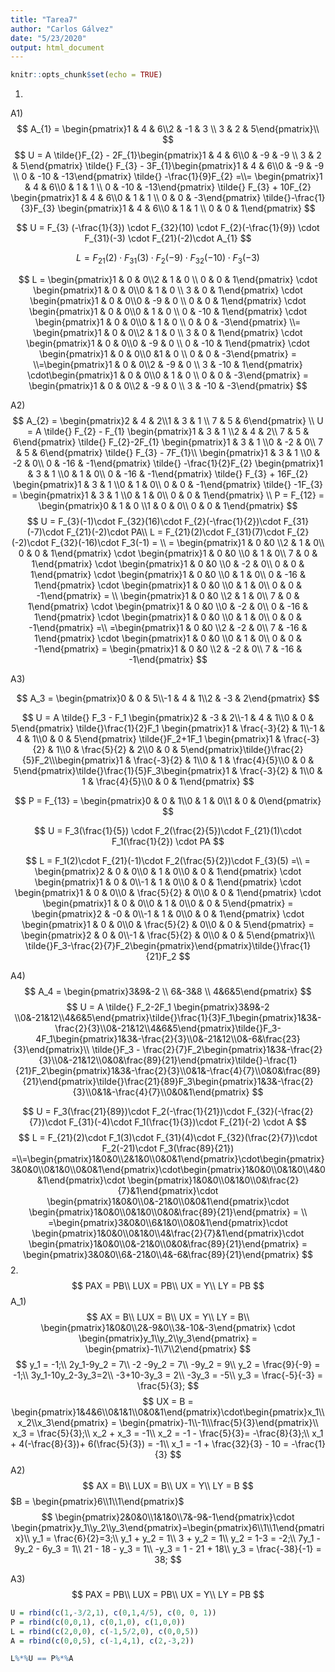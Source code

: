 ```yaml
---
title: "Tarea7"
author: "Carlos Gálvez"
date: "5/23/2020"
output: html_document
---
```


```r
knitr::opts_chunk$set(echo = TRUE)
```

1.

A1)
$$
A_{1} = \begin{pmatrix}1 & 4 & 6\\2 & -1 & 3 \\ 3 & 2 & 5\end{pmatrix}\\
$$
$$
U = A \tilde{}F_{2} - 2F_{1}\begin{pmatrix}1 & 4 & 6\\0 & -9 & -9 \\ 3 & 2 & 5\end{pmatrix} \tilde{} F_{3} - 3F_{1}\begin{pmatrix}1 & 4 & 6\\0 & -9 & -9 \\ 0 & -10 & -13\end{pmatrix} \tilde{} -\frac{1}{9}F_{2} =\\= \begin{pmatrix}1 & 4 & 6\\0 & 1 & 1 \\ 0 & -10 & -13\end{pmatrix} \tilde{} F_{3} + 10F_{2} \begin{pmatrix}1 & 4 & 6\\0 & 1 & 1 \\ 0 & 0 & -3\end{pmatrix} 
\tilde{}-\frac{1}{3}F_{3} \begin{pmatrix}1 & 4 & 6\\0 & 1 & 1 \\ 0 & 0 & 1\end{pmatrix}
$$

$$
U = F_{3} (-\frac{1}{3}) \cdot F_{32}(10) \cdot F_{2}(-\frac{1}{9}) \cdot F_{31}(-3) \cdot F_{21}(-2)\cdot A_{1}
$$

$$
L = F_{21}(2) \cdot F_{31}(3) \cdot F_{2}(-9)\cdot F_{32}(-10) \cdot F_{3}(-3)
$$

$$
L = \begin{pmatrix}1 & 0 & 0\\2 & 1 & 0 \\ 0 & 0 & 1\end{pmatrix} \cdot \begin{pmatrix}1 & 0 & 0\\0 & 1 & 0 \\ 3 & 0 & 1\end{pmatrix} \cdot \begin{pmatrix}1 & 0 & 0\\0 & -9 & 0 \\ 0 & 0 & 1\end{pmatrix} \cdot \begin{pmatrix}1 & 0 & 0\\0 & 1 & 0 \\ 0 & -10 & 1\end{pmatrix} \cdot \begin{pmatrix}1 & 0 & 0\\0 & 1 & 0 \\ 0 & 0 & -3\end{pmatrix} \\= \begin{pmatrix}1 & 0 & 0\\2 & 1 & 0 \\ 3 & 0 & 1\end{pmatrix} \cdot \begin{pmatrix}1 & 0 & 0\\0 & -9 & 0 \\ 0 & -10 & 1\end{pmatrix} \cdot \begin{pmatrix}1 & 0 & 0\\0 &1 & 0 \\ 0 & 0 & -3\end{pmatrix} = \\=\begin{pmatrix}1 & 0 & 0\\2 & -9 & 0 \\ 3 & -10 & 1\end{pmatrix} \cdot\begin{pmatrix}1 & 0 & 0\\0 & 1 & 0 \\ 0 & 0 & -3\end{pmatrix} = \begin{pmatrix}1 & 0 & 0\\2 & -9 & 0 \\ 3 & -10 & -3\end{pmatrix}
$$

A2)
$$
A_{2} = \begin{pmatrix}2 & 4 & 2\\1 & 3 & 1 \\ 7 & 5 & 6\end{pmatrix} \\
U = A  \tilde{} F_{2} - F_{1} \begin{pmatrix}1 & 3 & 1 \\2 & 4 & 2\\ 7 & 5 & 6\end{pmatrix} \tilde{} F_{2}-2F_{1} \begin{pmatrix}1 & 3 & 1 \\0 & -2 & 0\\ 7 & 5 & 6\end{pmatrix} \tilde{} F_{3} - 7F_{1}\\
\begin{pmatrix}1 & 3 & 1 \\0 & -2 & 0\\ 0 & -16 & -1\end{pmatrix} \tilde{} -\frac{1}{2}F_{2} \begin{pmatrix}1 & 3 & 1 \\0 & 1 & 0\\ 0 & -16 & -1\end{pmatrix} \tilde{} F_{3} + 16F_{2} \begin{pmatrix}1 & 3 & 1 \\0 & 1 & 0\\ 0 & 0 & -1\end{pmatrix} \tilde{} -1F_{3} = \begin{pmatrix}1 & 3 & 1 \\0 & 1 & 0\\ 0 & 0 & 1\end{pmatrix} \\
P = F_{12} = \begin{pmatrix}0 & 1 & 0 \\1 & 0 & 0\\ 0 & 0 & 1\end{pmatrix}
$$
$$
U = F_{3}(-1)\cdot F_{32}(16)\cdot F_{2}(-\frac{1}{2})\cdot F_{31}(-7)\cdot F_{21}(-2)\cdot PA\\
L = F_{21}(2)\cdot F_{31}(7)\cdot F_{2}(-2)\cdot F_{32}(-16)\cdot F_3(-1) = \\
= \begin{pmatrix}1 & 0 &0 \\2 & 1 & 0\\ 0 & 0 & 1\end{pmatrix} \cdot \begin{pmatrix}1 & 0 &0 \\0 & 1 & 0\\ 7 & 0 & 1\end{pmatrix} \cdot \begin{pmatrix}1 & 0 &0 \\0 & -2 & 0\\ 0 & 0 & 1\end{pmatrix} \cdot \begin{pmatrix}1 & 0 &0 \\0 & 1 & 0\\ 0 & -16 & 1\end{pmatrix} \cdot \begin{pmatrix}1 & 0 &0 \\0 & 1 & 0\\ 0 & 0 & -1\end{pmatrix} = \\
\begin{pmatrix}1 & 0 &0 \\2 & 1 & 0\\ 7 & 0 & 1\end{pmatrix} \cdot \begin{pmatrix}1 & 0 &0 \\0 & -2 & 0\\ 0 & -16 & 1\end{pmatrix} \cdot \begin{pmatrix}1 & 0 &0 \\0 & 1 & 0\\ 0 & 0 & -1\end{pmatrix} =\\
=\begin{pmatrix}1 & 0 &0 \\2 & -2 & 0\\ 7 & -16 & 1\end{pmatrix} \cdot \begin{pmatrix}1 & 0 &0 \\0 & 1 & 0\\ 0 & 0 & -1\end{pmatrix} = \begin{pmatrix}1 & 0 &0 \\2 & -2 & 0\\ 7 & -16 & -1\end{pmatrix}
$$

A3)

$$
A_3 = \begin{pmatrix}0 & 0 & 5\\-1 & 4 & 1\\2 & -3 & 2\end{pmatrix}
$$

$$ 
U = A \tilde{} F_3 - F_1 \begin{pmatrix}2 & -3 & 2\\-1 & 4 & 1\\0 & 0 & 5\end{pmatrix} \tilde{}\frac{1}{2}F_1 \begin{pmatrix}1 & \frac{-3}{2} & 1\\-1 & 4 & 1\\0 & 0 & 5\end{pmatrix} \tilde{}F_2+1F_1 \begin{pmatrix}1 & \frac{-3}{2} & 1\\0 & \frac{5}{2} & 2\\0 & 0 & 5\end{pmatrix}\tilde{}\frac{2}{5}F_2\\\begin{pmatrix}1 & \frac{-3}{2} & 1\\0 & 1 & \frac{4}{5}\\0 & 0 & 5\end{pmatrix}\tilde{}\frac{1}{5}F_3\begin{pmatrix}1 & \frac{-3}{2} & 1\\0 & 1 & \frac{4}{5}\\0 & 0 & 1\end{pmatrix}
$$

$$
P = F_{13} = \begin{pmatrix}0 & 0 & 1\\0 & 1 & 0\\1 & 0 & 0\end{pmatrix}
$$

$$
U = F_3(\frac{1}{5}) \cdot F_2(\frac{2}{5})\cdot F_{21}(1)\cdot F_1(\frac{1}{2}) \cdot PA
$$



$$
L = F_1(2)\cdot F_{21}(-1)\cdot F_2(\frac{5}{2})\cdot F_{3}(5) =\\
= \begin{pmatrix}2 & 0 & 0\\0 & 1 & 0\\0 & 0 & 1\end{pmatrix} \cdot \begin{pmatrix}1 & 0 & 0\\-1 & 1 & 0\\0 & 0 & 1\end{pmatrix} \cdot \begin{pmatrix}1 & 0 & 0\\0 & \frac{5}{2} & 0\\0 & 0 & 1\end{pmatrix} \cdot \begin{pmatrix}1 & 0 & 0\\0 & 1 & 0\\0 & 0 & 5\end{pmatrix} = \begin{pmatrix}2 & -0 & 0\\-1 & 1 & 0\\0 & 0 & 1\end{pmatrix} \cdot \begin{pmatrix}1 & 0 & 0\\0 & \frac{5}{2} & 0\\0 & 0 & 5\end{pmatrix} = \begin{pmatrix}2 & 0 & 0\\-1 & \frac{5}{2} & 0\\0 & 0 & 5\end{pmatrix}\\ \tilde{}F_3-\frac{2}{7}F_2\begin{pmatrix}\end{pmatrix}\tilde{}\frac{1}{21}F_2
$$

A4)
$$
A_4 = \begin{pmatrix}3&9&-2 \\ 6&-3&8  \\ 4&6&5\end{pmatrix}
$$
$$
U = A \tilde{} F_2-2F_1 \begin{pmatrix}3&9&-2 \\0&-21&12\\4&6&5\end{pmatrix}\tilde{}\frac{1}{3}F_1\begin{pmatrix}1&3&-\frac{2}{3}\\0&-21&12\\4&6&5\end{pmatrix}\tilde{}F_3-4F_1\begin{pmatrix}1&3&-\frac{2}{3}\\0&-21&12\\0&-6&\frac{23}{3}\end{pmatrix}\\
\tilde{}F_3 - \frac{2}{7}F_2\begin{pmatrix}1&3&-\frac{2}{3}\\0&-21&12\\0&0&\frac{89}{21}\end{pmatrix}\tilde{}-\frac{1}{21}F_2\begin{pmatrix}1&3&-\frac{2}{3}\\0&1&-\frac{4}{7}\\0&0&\frac{89}{21}\end{pmatrix}\tilde{}\frac{21}{89}F_3\begin{pmatrix}1&3&-\frac{2}{3}\\0&1&-\frac{4}{7}\\0&0&1\end{pmatrix}
$$

$$
U = F_3(\frac{21}{89})\cdot F_2(-\frac{1}{21})\cdot F_{32}(-\frac{2}{7})\cdot F_{31}(-4)\cdot F_1(\frac{1}{3})\cdot F_{21}(-2) \cdot A 
$$
$$
L = F_{21}(2)\cdot F_1(3)\cdot F_{31}(4)\cdot F_{32}(\frac{2}{7})\cdot F_2(-21)\cdot F_3(\frac{89}{21}) =\\=\begin{pmatrix}1&0&0\\2&1&0\\0&0&1\end{pmatrix}\cdot\begin{pmatrix}3&0&0\\0&1&0\\0&0&1\end{pmatrix}\cdot\begin{pmatrix}1&0&0\\0&1&0\\4&0&1\end{pmatrix}\cdot \begin{pmatrix}1&0&0\\0&1&0\\0&\frac{2}{7}&1\end{pmatrix}\cdot \begin{pmatrix}1&0&0\\0&-21&0\\0&0&1\end{pmatrix}\cdot \begin{pmatrix}1&0&0\\0&1&0\\0&0&\frac{89}{21}\end{pmatrix} = \\
=\begin{pmatrix}3&0&0\\6&1&0\\0&0&1\end{pmatrix}\cdot \begin{pmatrix}1&0&0\\0&1&0\\4&\frac{2}{7}&1\end{pmatrix}\cdot \begin{pmatrix}1&0&0\\0&-21&0\\0&0&\frac{89}{21}\end{pmatrix} = \begin{pmatrix}3&0&0\\6&-21&0\\4&-6&\frac{89}{21}\end{pmatrix}
$$
2.
$$
PAX = PB\\
LUX = PB\\
UX = Y\\
LY = PB
$$
A_1)
$$
AX = B\\
LUX = B\\
UX = Y\\
LY = B\\ 
\begin{pmatrix}1&0&0\\2&-9&0\\3&-10&-3\end{pmatrix} \cdot \begin{pmatrix}y_1\\y_2\\y_3\end{pmatrix} = \begin{pmatrix}-1\\7\\2\end{pmatrix}
$$
$$
y_1 = -1;\\
2y_1-9y_2 = 7\\
-2 -9y_2 = 7\\
-9y_2 = 9\\
y_2 = \frac{9}{-9} = -1;\\
3y_1-10y_2-3y_3=2\\
-3+10-3y_3 = 2\\
-3y_3 = -5\\
y_3 = \frac{-5}{-3} = \frac{5}{3};
$$
$$
UX = B = \begin{pmatrix}1&4&6\\0&1&1\\0&0&1\end{pmatrix}\cdot\begin{pmatrix}x_1\\x_2\\x_3\end{pmatrix} =  \begin{pmatrix}-1\\-1\\\frac{5}{3}\end{pmatrix}\\
x_3 = \frac{5}{3};\\
x_2 + x_3 = -1\\
x_2 = -1 - \frac{5}{3}= -\frac{8}{3};\\
x_1 + 4(-\frac{8}{3})+ 6(\frac{5}{3}) = -1\\
x_1 = -1 + \frac{32}{3} - 10 = -\frac{1}{3}
$$
A2)
$$
AX = B\\
LUX = B\\
UX = Y\\
LY = B 
$$
$B = \begin{pmatrix}6\\1\\1\end{pmatrix}$
$$
\begin{pmatrix}2&0&0\\1&1&0\\7&-9&-1\end{pmatrix}\cdot \begin{pmatrix}y_1\\y_2\\y_3\end{pmatrix}=\begin{pmatrix}6\\1\\1\end{pmatrix}\\
y_1 = \frac{6}{2}=3;\\
y_1 + y_2 = 1\\
3 + y_2 = 1\\
y_2 = 1-3 = -2;\\
7y_1 - 9y_2 - 6y_3 = 1\\
21 - 18 - y_3 = 1\\
-y_3 = 1 - 21 + 18\\
y_3 = \frac{-38}{-1} = 38;
$$

A3)
$$
PAX = PB\\
LUX = PB\\
UX = Y\\
LY = PB
$$

```r
U = rbind(c(1,-3/2,1), c(0,1,4/5), c(0, 0, 1))
P = rbind(c(0,0,1), c(0,1,0), c(1,0,0))
L = rbind(c(2,0,0), c(-1,5/2,0), c(0,0,5))
A = rbind(c(0,0,5), c(-1,4,1), c(2,-3,2))

L%*%U == P%*%A
```